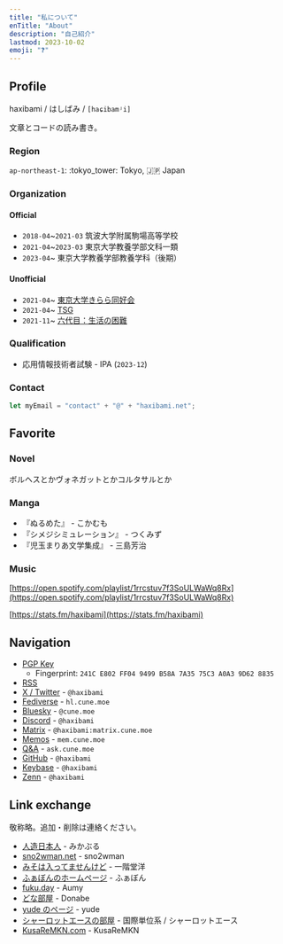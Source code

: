 ```yaml
---
title: "私について"
enTitle: "About"
description: "自己紹介"
lastmod: 2023-10-02
emoji: "❓"
---
```


## Profile

haxibami / はしばみ / `[haɕibamʲi]`

文章とコードの読み書き。

### Region

`ap-northeast-1`: :tokyo\_tower: Tokyo, :jp: Japan

### Organization

#### Official

- `2018-04`\~`2021-03` 筑波大学附属駒場高等学校
- `2021-04`\~`2023-03` 東京大学教養学部文科一類
- `2023-04`\~ 東京大学教養学部教養学科（後期）

#### Unofficial

- `2021-04`\~ [東京大学きらら同好会](https://utkiraracircle.github.io)
- `2021-04`\~ [TSG](https://tsg.ne.jp)
- `2021-11`\~ [六代目：生活の困難](https://umector.hatenablog.jp)

### Qualification

- 応用情報技術者試験 - IPA (`2023-12`)

### Contact

```ts
let myEmail = "contact" + "@" + "haxibami.net";
```

## Favorite

### Novel

ボルヘスとかヴォネガットとかコルタサルとか

### Manga

- 『ぬるめた』 - こかむも
- 『シメジシミュレーション』 - つくみず
- 『児玉まりあ文学集成』 - 三島芳治

### Music

[https://open.spotify.com/playlist/1rrcstuv7f3SoULWaWq8Rx](https://open.spotify.com/playlist/1rrcstuv7f3SoULWaWq8Rx)

[https://stats.fm/haxibami](https://stats.fm/haxibami)

## Navigation

- [PGP Key](/key.asc)
  - Fingerprint: `241C E802 FF04 9499 B58A 7A35 75C3 A0A3 9D62 8835`
- [RSS](/rss.xml)
- [X / Twitter](https://x.com/haxibami) - `@haxibami`
- [Fediverse](https://hl.cune.moe/@haxibami) - `hl.cune.moe`
- [Bluesky](https://bsky.app/profile/cune.moe) - `@cune.moe`
- [Discord](https://discordlookup.com/user/653781679361622017) - `@haxibami`
- [Matrix](https://matrix.to/#/@haxibami:matrix.cune.moe) - `@haxibami:matrix.cune.moe`
- [Memos](https://mem.cune.moe) - `mem.cune.moe`
- [Q\&A](https://ask.cune.moe) - `ask.cune.moe`
- [GitHub](https://github.com/haxibami) - `@haxibami`
- [Keybase](https://keybase.io/haxibami) - `@haxibami`
- [Zenn](https://zenn.dev/haxibami) - `@haxibami`

## Link exchange

敬称略。追加・削除は連絡ください。

- [人造日本人](https://mikanixonable.github.io) - みかぶる
- [sno2wman.net](https://sno2wman.net) - sno2wman
- [みそは入ってませんけど](https://not-miso-inside.net) - 一階堂洋
- [ふぁぼんのホームページ](https://www.fabon.info/) - ふぁぼん
- [fuku.day](https://fuku.day/) - Aumy
- [どな部屋](https://donabe8898.dev) - Donabe
- [yude のページ](https://yude.jp) - yude
- [シャーロットエースの部屋](https://charlotteace.github.io) - 国際単位系 / シャーロットエース
- [KusaReMKN.com](https://kusaremkn.com) - KusaReMKN
